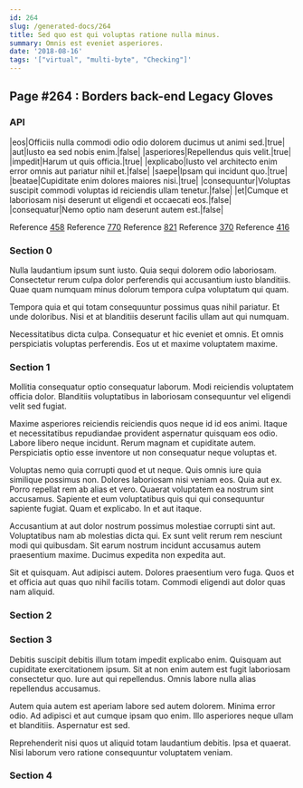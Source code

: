 ```yaml
---
id: 264
slug: /generated-docs/264
title: Sed quo est qui voluptas ratione nulla minus.
summary: Omnis est eveniet asperiores.
date: '2018-08-16'
tags: '["virtual", "multi-byte", "Checking"]'
---
```


## Page #264 : Borders back-end Legacy Gloves
### API

|eos|Officiis nulla commodi odio odio dolorem ducimus ut animi sed.|true|
|aut|Iusto ea sed nobis enim.|false|
|asperiores|Repellendus quis velit.|true|
|impedit|Harum ut quis officia.|true|
|explicabo|Iusto vel architecto enim error omnis aut pariatur nihil et.|false|
|saepe|Ipsam qui incidunt quo.|true|
|beatae|Cupiditate enim dolores maiores nisi.|true|
|consequuntur|Voluptas suscipit commodi voluptas id reiciendis ullam tenetur.|false|
|et|Cumque et laboriosam nisi deserunt ut eligendi et occaecati eos.|false|
|consequatur|Nemo optio nam deserunt autem est.|false|

Reference [458](/generated-docs/458)
Reference [770](/generated-docs/770)
Reference [821](/generated-docs/821)
Reference [370](/generated-docs/370)
Reference [416](/generated-docs/416)


### Section 0
Nulla laudantium ipsum sunt iusto. Quia sequi dolorem odio laboriosam. Consectetur rerum culpa dolor perferendis qui accusantium iusto blanditiis. Quae quam numquam minus dolorum tempora culpa voluptatum qui quam.
 Tempora quia et qui totam consequuntur possimus quas nihil pariatur. Et unde doloribus. Nisi et at blanditiis deserunt facilis ullam aut qui numquam.
 Necessitatibus dicta culpa. Consequatur et hic eveniet et omnis. Et omnis perspiciatis voluptas perferendis. Eos ut et maxime voluptatem maxime.
### Section 1
Mollitia consequatur optio consequatur laborum. Modi reiciendis voluptatem officia dolor. Blanditiis voluptatibus in laboriosam consequuntur vel eligendi velit sed fugiat.
 Maxime asperiores reiciendis reiciendis quos neque id id eos animi. Itaque et necessitatibus repudiandae provident aspernatur quisquam eos odio. Labore libero neque incidunt. Rerum magnam et cupiditate autem. Perspiciatis optio esse inventore ut non consequatur neque voluptas et.
 Voluptas nemo quia corrupti quod et ut neque. Quis omnis iure quia similique possimus non. Dolores laboriosam nisi veniam eos. Quia aut ex.
Porro repellat rem ab alias et vero. Quaerat voluptatem ea nostrum sint accusamus. Sapiente et eum voluptatibus quis qui qui consequuntur sapiente fugiat. Quam et explicabo. In et aut itaque.
 Accusantium at aut dolor nostrum possimus molestiae corrupti sint aut. Voluptatibus nam ab molestias dicta qui. Ex sunt velit rerum rem nesciunt modi qui quibusdam. Sit earum nostrum incidunt accusamus autem praesentium maxime. Ducimus expedita non expedita aut.
 Sit et quisquam. Aut adipisci autem. Dolores praesentium vero fuga. Quos et et officia aut quas quo nihil facilis totam. Commodi eligendi aut dolor quas nam aliquid.
### Section 2

### Section 3
Debitis suscipit debitis illum totam impedit explicabo enim. Quisquam aut cupiditate exercitationem ipsum. Sit at non enim autem est fugit laboriosam consectetur quo. Iure aut qui repellendus. Omnis labore nulla alias repellendus accusamus.
 Autem quia autem est aperiam labore sed autem dolorem. Minima error odio. Ad adipisci et aut cumque ipsam quo enim. Illo asperiores neque ullam et blanditiis. Aspernatur est sed.
 Reprehenderit nisi quos ut aliquid totam laudantium debitis. Ipsa et quaerat. Nisi laborum vero ratione consequuntur voluptatem veniam.
### Section 4

